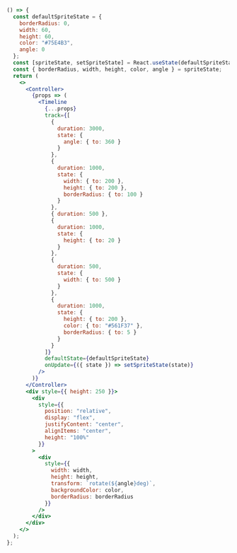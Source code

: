```jsx live
() => {
  const defaultSpriteState = {
    borderRadius: 0,
    width: 60,
    height: 60,
    color: "#75E4B3",
    angle: 0
  };
  const [spriteState, setSpriteState] = React.useState(defaultSpriteState);
  const { borderRadius, width, height, color, angle } = spriteState;
  return (
    <>
      <Controller>
        {props => (
          <Timeline
            {...props}
            track={[
              {
                duration: 3000,
                state: {
                  angle: { to: 360 }
                }
              },
              {
                duration: 1000,
                state: {
                  width: { to: 200 },
                  height: { to: 200 },
                  borderRadius: { to: 100 }
                }
              },
              { duration: 500 },
              {
                duration: 1000,
                state: {
                  height: { to: 20 }
                }
              },
              {
                duration: 500,
                state: {
                  width: { to: 500 }
                }
              },
              {
                duration: 1000,
                state: {
                  height: { to: 200 },
                  color: { to: "#561F37" },
                  borderRadius: { to: 5 }
                }
              }
            ]}
            defaultState={defaultSpriteState}
            onUpdate={({ state }) => setSpriteState(state)}
          />
        )}
      </Controller>
      <div style={{ height: 250 }}>
        <div
          style={{
            position: "relative",
            display: "flex",
            justifyContent: "center",
            alignItems: "center",
            height: "100%"
          }}
        >
          <div
            style={{
              width: width,
              height: height,
              transform: `rotate(${angle}deg)`,
              backgroundColor: color,
              borderRadius: borderRadius
            }}
          />
        </div>
      </div>
    </>
  );
};
```
